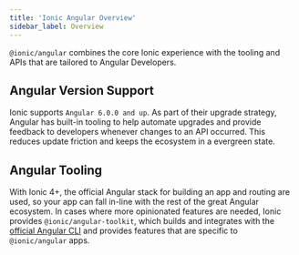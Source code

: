 ```yaml
---
title: 'Ionic Angular Overview'
sidebar_label: Overview
---
```



<head>
  <title>Ionic Angular Overview | Angular Version Support and Tooling</title>
  <meta name="description" content="@ionic/angular combines the Ionic experience with the tooling and APIs tailored to Angular Developers. Learn more about version support in our Angular Overview." />
</head>

<PageStyles>

`@ionic/angular` combines the core Ionic experience with the tooling and APIs that are tailored to Angular Developers.

## Angular Version Support

Ionic supports `Angular 6.0.0 and up`. As part of their upgrade strategy, Angular has built-in tooling to help automate upgrades and provide feedback to developers whenever changes to an API occurred. This reduces update friction and keeps the ecosystem in a evergreen state.

## Angular Tooling

With Ionic 4+, the official Angular stack for building an app and routing are used, so your app can fall in-line with the rest of the great Angular ecosystem. In cases where more opinionated features are needed, Ionic provides `@ionic/angular-toolkit`, which builds and integrates with the [official Angular CLI](https://angular.io/cli) and provides features that are specific to `@ionic/angular` apps.

</PageStyles>
